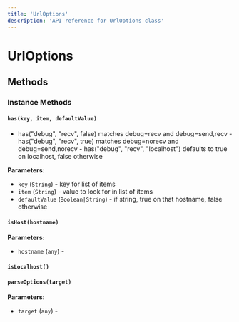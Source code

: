 ```yaml
---
title: 'UrlOptions'
description: 'API reference for UrlOptions class'
---
```


# UrlOptions

## Methods

### Instance Methods

#### `has(key, item, defaultValue)`

- has("debug", "recv", false) matches debug=recv and debug=send,recv - has("debug", "recv", true) matches debug=norecv and debug=send,norecv - has("debug", "recv", "localhost") defaults to true on localhost, false otherwise

**Parameters:**

- `key` (`String`) - key for list of items
- `item` (`String`) - value to look for in list of items
- `defaultValue` (`Boolean|String`) - if string, true on that hostname, false otherwise

#### `isHost(hostname)`

**Parameters:**

- `hostname` (`any`) - 

#### `isLocalhost()`

#### `parseOptions(target)`

**Parameters:**

- `target` (`any`) - 
